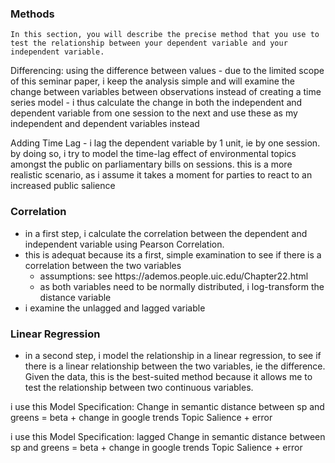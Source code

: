 ### Methods

```
In this section, you will describe the precise method that you use to test the relationship between your dependent variable and your independent variable.
```

Differencing: using the difference between values
- due to the limited scope of this seminar paper, i keep the analysis simple and will examine the change between variables between observations instead of creating a time series model
- i thus calculate the change in both the independent and dependent variable from one session to the next and use these as my independent and dependent variables instead

Adding Time Lag
- i lag the dependent variable by 1 unit, ie by one session. by doing so, i try to model the time-lag effect of environmental topics amongst the public on parliamentary bills on sessions. this is a more realistic scenario, as i assume it takes a moment for parties to react to an increased public salience

### Correlation
- in a first step, i calculate the correlation between the dependent and independent variable using Pearson Correlation. 
- this is adequat because its a first, simple examination to see if there is a correlation between the two variables
	- assumptions: see https://ademos.people.uic.edu/Chapter22.html
	- as both variables need to be normally distributed, i log-transform the distance variable
- i examine the unlagged and lagged variable

### Linear Regression
- in a second step, i model the relationship in a linear regression, to see if there is a linear relationship between the two variables, ie the difference. Given the data, this is the best-suited method because it allows me to test the relationship between two continuous variables.

i use this Model Specification:
Change in semantic distance between sp and greens = beta + change in google trends Topic Salience + error

i use this Model Specification:
lagged Change in semantic distance between sp and greens = beta + change in google trends Topic Salience + error